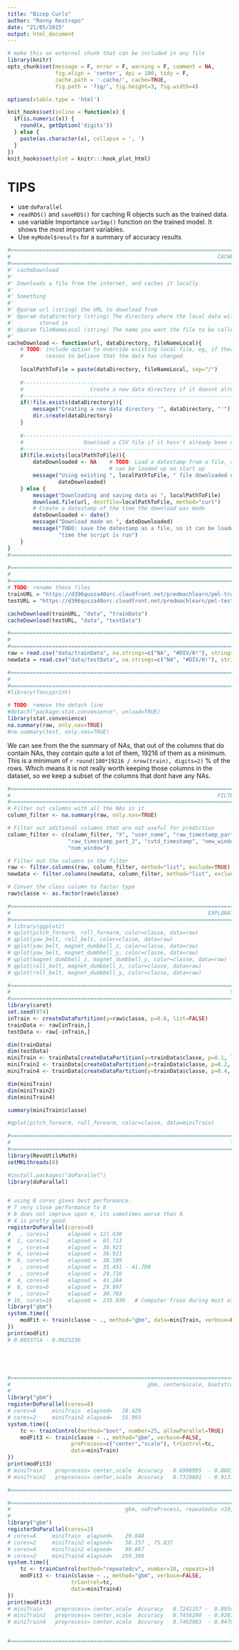 ```yaml
---
title: "Bicep Curls"
author: "Ronny Restrepo"
date: "21/05/2015"
output: html_document
---
```



```r
# make this an external chunk that can be included in any file
library(knitr)
opts_chunk$set(message = F, error = F, warning = F, comment = NA, 
               fig.align = 'center', dpi = 100, tidy = F, 
               cache.path = '.cache/', cache=TRUE, 
               fig.path = 'fig/', fig.height=3, fig.width=4)

options(xtable.type = 'html')

knit_hooks$set(inline = function(x) {
  if(is.numeric(x)) {
    round(x, getOption('digits'))
  } else {
    paste(as.character(x), collapse = ', ')
  }
})
knit_hooks$set(plot = knitr:::hook_plot_html)
```



# TIPS
- use `doParallel`
- `readRDS()` and `saveRDS()` for caching R objects such as the trained data. 
-  use variable Importance `varImp()` function on the trained model. It shows the most important variables. 
- Use `myModel$results` for a summary of accuracy results

``` r
#===============================================================================
#                                                                 CACHE DOWNLOAD
#===============================================================================
#' cacheDownload
#' 
#' Downloads a file from the internet, and caches it locally. 
#' 
#' Something
#' 
#' @param url (string) the URL to download from
#' @param dataDirectory (string) The directory where the local data will be 
#'        stored in
#' @param fileNameLocal (string) The name you want the file to be called locally
#' 
cacheDownload <- function(url, dataDirectory, fileNameLocal){
    # TODO: include option to override existing local file, eg, if there may be 
    #       reason to believe that the data has changed. 
    
    localPathToFile = paste(dataDirectory, fileNameLocal, sep="/")
    
    #---------------------------------------------------------------------------
    #                     Create a new data directory if it doesnt already exist
    #---------------------------------------------------------------------------
    if(!file.exists(dataDirectory)){
        message("Creating a new data directory '", dataDirectory, "'")
        dir.create(dataDirectory)
    }
     
    #---------------------------------------------------------------------------
    #                   Download a CSV file if it hasn't already been downloaded
    #---------------------------------------------------------------------------
    if(file.exists(localPathToFile)){
        dateDownloaded <- NA    # TODO: Load a datestamp from a file, so that it
                                # can be loaded up on start up
        message("Using existing ", localPathToFile, " file downloaded on ",
                dateDownloaded)
    } else {
        message("Downloading and saving data as ", localPathToFile)
        download.file(url, destfile=localPathToFile, method="curl")
        # Create a datestamp of the time the download was made
        dateDownloaded <- date()
        message("Download made on ", dateDownloaded)
        message("TODO: save the datestamp as a file, so it can be loaded up next",
                "time the script is run")
    }
}
#===============================================================================
```

```r
#===============================================================================
#                                                                       GET DATA
#===============================================================================
# TODO: rename these files
trainURL = "https://d396qusza40orc.cloudfront.net/predmachlearn/pml-training.csv"
testURL = "https://d396qusza40orc.cloudfront.net/predmachlearn/pml-testing.csv"

cacheDownload(trainURL, "data", "trainData")
cacheDownload(testURL, "data", "testData")
```


``` r
#===============================================================================
#                                                                      LOAD DATA
#===============================================================================
raw = read.csv("data/trainData", na.strings=c("NA", "#DIV/0!"), stringsAsFactors = FALSE)
newdata = read.csv("data/testData", na.strings=c("NA", "#DIV/0!"), stringsAsFactors = FALSE)
```

```r
#===============================================================================
#                                                                       SUMMARY
#===============================================================================
#library(fancyprint)

# TODO: remove the detach line
#detach("package:stat.convenience", unload=TRUE)
library(stat.convenience)
na.summary(raw, only.nas=TRUE)
#na.summary(test, only.nas=TRUE)
```
We can see from the the summary of NAs, that out of the columns that do contain 
NAs, they contain quite a lot of them, 19216 of them as a minimum. This is a 
minimum of `r round(100*19216 / nrow(train), digits=2)` % of the rows. Which 
means it is not really worth keeping those columns in the dataset, so we keep a 
subset of the columns that dont have any NAs. 

```r
#===============================================================================
#                                                                 FILTER COLUMNS
#===============================================================================
# Filter out columns with all the NAs in it
column_filter <- na.summary(raw, only.nas=TRUE)

# Filter out aditional columns that are not useful for prediction
column_filter <- c(column_filter, "X", "user_name", "raw_timestamp_part_1", 
                   "raw_timestamp_part_2", "cvtd_timestamp", "new_window", 
                   "num_window")

# Filter out the columns in the filter
raw <- filter.columns(raw, column_filter, method="list", exclude=TRUE)
newdata <- filter.columns(newdata, column_filter, method="list", exclude=TRUE)

# Conver the class column to factor type
raw$classe <- as.factor(raw$classe)
```


``` r
#===============================================================================
#                                                              EXPLORATORY PLOTS
#===============================================================================
# library(ggplot2)
# qplot(pitch_forearm, roll_forearm, color=classe, data=raw)
# qplot(yaw_belt, roll_belt, color=classe, data=raw)
# qplot(yaw_belt, magnet_dumbbell_z, color=classe, data=raw)
# qplot(yaw_belt, magnet_dumbbell_y, color=classe, data=raw)  
# qplot(magnet_dumbbell_z, magnet_dumbbell_y, color=classe, data=raw)
# qplot(roll_belt, magnet_dumbbell_z, color=classe, data=raw)
# qplot(roll_belt, magnet_dumbbell_y, color=classe, data=raw)  
```

```r
#===============================================================================
#                                                                     SPLIT DATA
#===============================================================================
library(caret)
set.seed(974)
inTrain <- createDataPartition(y=raw$classe, p=0.6, list=FALSE)
trainData <- raw[inTrain,]
testData <- raw[-inTrain,]

dim(trainData)
dim(testData)
miniTrain <- trainData[createDataPartition(y=trainData$classe, p=0.1, list=FALSE), ]
miniTrain2 <- trainData[createDataPartition(y=trainData$classe, p=0.2, list=FALSE), ]
miniTrain4 <- trainData[createDataPartition(y=trainData$classe, p=0.4, list=FALSE), ]

dim(miniTrain)
dim(miniTrain2)
dim(miniTrain4)

summary(miniTrain$classe)

#qplot(pitch_forearm, roll_forearm, color=classe, data=miniTrain)
```



```r
#===============================================================================
#                                                                     TRAIN DATA
#===============================================================================
library(RevoUtilsMath)
setMKLthreads(8)

#install.packages("doParallel")
library(doParallel)


# using 8 cores gives best performance.
# 7 very close performance to 8
# 6 does not improve upon 4, its sometimes worse than 4. 
# 4 is pretty good. 
registerDoParallel(cores=8)
#   , cores=1      elapsed = 121.030
#  2, cores=2      elapsed =  65.713
#   , cores=4      elapsed =  36.921 
#  4, cores=4      elapsed =  36.921 
#  6, cores=6      elapsed =  38.589 
#   , cores=6      elapsed =  35.451 - 41.780
#   , cores=8      elapsed =  29.716
#  4, cores=8      elapsed =  41.284
#  8, cores=8      elapsed =  29.897
#   , cores=7      elapsed =  30.703
# 16, cores=16     elapsed =  235.036   # Computer froze during most of that time. 
library("gbm")
system.time({
    modFit <- train(classe ~ ., method="gbm", data=miniTrain, verbose=FALSE)
})
print(modFit)
# 0.6953714 - 0.8623236





#=========================================================================
#                                           gbm, center&scale, bootstrap25
#                                                                      
library("gbm")
registerDoParallel(cores=8)
# cores=8     miniTrain  elapsed=   28.429
# cores=2     miniTrain2 elapsed=   55.993
system.time({
    tc <- trainControl(method="boot", number=25, allowParallel=TRUE)
    modFit3 <- train(classe ~ ., method="gbm", verbose=FALSE,
                    preProcess=c("center","scale"), trControl=tc, 
                    data=miniTrain)
})
print(modFit3)
# miniTrain    preprocess= center,scale  Accuracy   0.6998995  - 0.8681642
# miniTrain2   preprocess= center,scale  Accuracy   0.7319601  - 0.9131517

#=========================================================================

#=========================================================================
#                                    gbm, noPreProcess, repeatedcv n10, r3
#                                                                      
library("gbm")
registerDoParallel(cores=2)
# cores=8     miniTrain  elapsed=    29.048
# cores=2     miniTrain2 elapsed=    58.357 , 75.837 
# cores=4     miniTrain2 elapsed=    99.867
# cores=2     miniTrain4 elapsed=   259.366
system.time({
    tc <- trainControl(method="repeatedcv", number=10, repeats=3)
    modFit3 <- train(classe ~ ., method="gbm", verbose=FALSE,
                    trControl=tc, 
                    data=miniTrain4)
})
print(modFit3)
# miniTrain    preprocess= center,scale  Accuracy   0.7241157 -  0.8934642
# miniTrain2   preprocess= center,scale  Accuracy   0.7456280  - 0.9287154
# miniTrain4   preprocess= center,scale  Accuracy   0.7463983  - 0.9470933


#=========================================================================































#=========================================================================
#                                                   Random Forrest 25, PCA 
registerDoParallel(cores=4)
# cores=4     miniTrain   elapsed= 71.578
# cores=8     miniTrain   elapsed= 55.127
# cores=8     miniTrain2  elapsed= 157.311
# cores=4     miniTrain4  elapsed= 634.487
# cores=8     miniTrain4  elapsed= 1395.751
system.time({
    modFit3 <- train(classe ~ ., method="rf", prox=TRUE, preProcess="pca", data=miniTrain4)
})
print(modFit3)
# miniTrain    preprocess= pca  Accuracy   0.7359293 -  0.7009204
# miniTrain2   preprocess= pca  Accuracy   0.8425614 -  0.8059264
# miniTrain4   preprocess= pca  Accuracy   0.8958852 -  0.8742713

#modFit_rf_25_pca_minitrain4 <- modFit3
#saveRDS(modFit_rf_25_pca_minitrain4, "modFit_rf_25_pca_minitrain4.rds")
#=========================================================================

#=========================================================================
#                                         Random Forrest 25, no preprocess 
registerDoParallel(cores=8)
# cores=8     miniTrain  elapsed=  68.663
# cores=8     miniTrain2 elapsed= 330.807
system.time({
    modFit3 <- train(classe ~ ., method="rf", prox=TRUE, data=miniTrain2)
})
print(modFit3)
# miniTrain    preprocess= NA  Accuracy   0.8756334 -  0.8706670
# miniTrain2   preprocess= NA  Accuracy   0.9325219 -  0.9261101

#saveRDS(modFit3, "modFit_rf_25_noPreproc_minitrain2.rds")
#=========================================================================


#=========================================================================
#                                          Random Forrest 25, center&scale 
registerDoParallel(cores=8)
# cores=8     miniTrain  elapsed=   69.130
# cores=8     miniTrain2 elapsed=  193.998
system.time({
    modFit3 <- train(classe ~ ., method="rf", 
                     preProcess=c("center","scale"), 
                     prox=TRUE, data=miniTrain2)
})
print(modFit3)
# miniTrain    preprocess= center,scale  Accuracy   0.8766283 -  0.8690852
# miniTrain2   preprocess= center,scale  Accuracy   0.9275617 -  0.9218616

#saveRDS(modFit3, "modFit_rf_25_centreScale_minitrain2.rds")
#=========================================================================



#=========================================================================
#                                          Random Forrest 25, "BoxCox" 

# DONT USE BOXCOX, throws errors and takes like 10 minutes for miniTrain
#=========================================================================







#=========================================================================
#                               Random Forrest 25, center&scale, bootstrap
#                                                                      OK
registerDoParallel(cores=3)
# cores=8     miniTrain  elapsed=   70.955
# cores=2     miniTrain2 elapsed=  396.813
system.time({
    tc <- trainControl(method="boot", number=25, allowParallel=TRUE)
    modFit3 <- train(classe ~ ., method="rf", prox=TRUE, 
                     preProcess=c("center","scale"), trControl=tc, 
                     data=miniTrain2)
})
print(modFit3)
# miniTrain    preprocess= center,scale  Accuracy   0.8709568  -  0.8659106
# miniTrain2   preprocess= center,scale  Accuracy   0.9244866 -   0.9288476

#=========================================================================


#=========================================================================
#                               Random Forrest 100, center&scale, bootstrap
#                                             TOO SLOW, NOT ENOUGH ACCURACY
registerDoParallel(cores=8)
# cores=8     miniTrain  elapsed=   273.763
# cores=8     miniTrain2 elapsed=  
system.time({
    tc <- trainControl(method="boot", number=100, allowParallel=TRUE)
    modFit3 <- train(classe ~ ., method="rf", prox=TRUE, 
                     preProcess=c("center","scale"), trControl=tc, 
                     data=miniTrain)
})
print(modFit3)
# miniTrain    preprocess= center,scale  Accuracy   0.8739487  -  0.8661013
# miniTrain2   preprocess= center,scale  Accuracy   

#=========================================================================



#=========================================================================
#                      Random Forrest 25, center&scale, repeatedcv n10, r3

registerDoParallel(cores=8)
# cores=8     miniTrain  elapsed=   77.471
# cores=8     miniTrain2 elapsed=  203.801
system.time({
    tc <- trainControl(method="repeatedcv", number=10, repeats=3)
    modFit3 <- train(classe ~ ., method="rf", prox=TRUE, 
                     preProcess=c("center","scale"), trControl=tc, 
                     data=miniTrain2)
})
print(modFit3)
# miniTrain    preprocess= center,scale  Accuracy   0.8996508  - 0.9089277
# miniTrain2   preprocess= center,scale  Accuracy   0.9470743  - 0.9548542

#saveRDS(modFit3, "modFit_rf_25_centreScale_repeatedcv_n10_r3_minitrain2.rds")
#=========================================================================




#=========================================================================
#                      Random Forrest 25, center&scale, repeatedcv n30, r3
#                           Only slightly beter accuracy, but WAY TOO SLOW
registerDoParallel(cores=8)
# cores=8     miniTrain  elapsed=   235.657
# cores=8     miniTrain2 elapsed=  
system.time({
    tc <- trainControl(method="repeatedcv", number=30, repeats=3)
    modFit3 <- train(classe ~ ., method="rf", prox=TRUE, 
                     preProcess=c("center","scale"), trControl=tc, 
                     data=miniTrain)
})
print(modFit3)
# miniTrain    preprocess= center,scale  Accuracy   0.9065102  - 0.9124302
# miniTrain2   preprocess= center,scale  Accuracy   

#=========================================================================



#=========================================================================
#                      Random Forrest 25, center&scale, repeatedcv n10, r6
#                               Only slightly beter accuracy, but TOO SLOW
registerDoParallel(cores=8)
# cores=8     miniTrain  elapsed=   140.759
# cores=8     miniTrain2 elapsed=  
system.time({
    tc <- trainControl(method="repeatedcv", number=10, repeats=6)
    modFit3 <- train(classe ~ ., method="rf", prox=TRUE, 
                     preProcess=c("center","scale"), trControl=tc, 
                     data=miniTrain)
})
print(modFit3)
# miniTrain    preprocess= center,scale  Accuracy   0.8994909 - 0.9073915
# miniTrain2   preprocess= center,scale  Accuracy   

#=========================================================================


#=========================================================================
#                      Random Forrest center&scale, repeatedcv n5, r3
#                                                  FAST AND ACCURATE *****
registerDoParallel(cores=8)
# cores=8     miniTrain  elapsed=  34.594 
# cores=8     miniTrain2 elapsed=  92.598
system.time({
    tc <- trainControl(method="repeatedcv", number=5, repeats=3)
    modFit3 <- train(classe ~ ., method="rf", prox=TRUE, 
                     preProcess=c("center","scale"), trControl=tc, 
                     data=miniTrain2)
})
print(modFit3)
# miniTrain    preprocess= center,scale  Accuracy    0.8900014  - 0.8976703
# miniTrain2   preprocess= center,scale  Accuracy    0.9432768  - 0.9493680

#saveRDS(modFit3, "modFit_rf_centreScale_repeatedcv_n5_r3_minitrain2.rds")
#=========================================================================


#=========================================================================
#                      Random Forrest center&scale, repeatedcv n5, r6
#                                                               OKish
registerDoParallel(cores=8)
# cores=8     miniTrain  elapsed=  62.759
# cores=8     miniTrain2 elapsed=  170.704
system.time({
    tc <- trainControl(method="repeatedcv", number=5, repeats=6)
    modFit3 <- train(classe ~ ., method="rf", prox=TRUE, 
                     preProcess=c("center","scale"), trControl=tc, 
                     data=miniTrain2)
})
print(modFit3)
# miniTrain    preprocess= center,scale  Accuracy    0.8924149  - 0.9027253
# miniTrain2   preprocess= center,scale  Accuracy    0.9442537  - 0.9475105
#=========================================================================







install.packages("adabag")
library("adabag")
#=========================================================================
#                                 adabag,  center&scale, repeatedcv n=5, r=3
#                                                                    AWFUL
registerDoParallel(cores=8)
# cores=8     miniTrain  elapsed=  576.345 
# cores=8     miniTrain2 elapsed=  
system.time({
    tc <- trainControl(method="boot", number=25)
    modFit3 <- train(classe ~ ., method="AdaBag", 
                     preProcess=c("center","scale"), trControl=tc, 
                     data=miniTrain)
})
print(modFit3)
# miniTrain    preprocess= center,scale  Accuracy    0.3713974 - 0.4261560
# miniTrain2   preprocess= center,scale  Accuracy    

#saveRDS(modFit3, "modFit_rf_centreScale_repeatedcv_n5_r3_minitrain2.rds")
#=========================================================================



#=========================================================================
#                         AdaBoost.M1,  center&scale, repeatedcv n=5, r=3
#                                                           AWFULLLY SLOW
registerDoParallel(cores=8)
# cores=8     miniTrain  elapsed=  1745.391
# cores=8     miniTrain2 elapsed=  
system.time({
    #tc <- trainControl(method="boot", number=25)
    modFit3 <- train(classe ~ ., method="AdaBoost.M1", 
                     preProcess=c("center","scale"),  
                     data=miniTrain)
})
print(modFit3)
# miniTrain    preprocess= center,scale  Accuracy          - 0.8307913
# miniTrain2   preprocess= center,scale  Accuracy    

#saveRDS(modFit3, "modFit_rf_centreScale_repeatedcv_n5_r3_minitrain2.rds")
#=========================================================================
















################################################################################
#                                                                      FINALISTS
################################################################################
#=========================================================================
#                                    gbm, center&scale, repeatedcv n10, r3
#                                                   TRYING NOW ON TESTDATA                                                                      
library("gbm")
registerDoParallel(cores=2)
# cores=8     miniTrain  elapsed=   29.840
# cores=2     miniTrain2 elapsed=   59.200
# cores=2     trainData  elapsed=   782.468

system.time({
    tc <- trainControl(method="repeatedcv", number=10, repeats=3)
    modFit3 <- train(classe ~ ., method="gbm", verbose=FALSE,
                    preProcess=c("center","scale"), trControl=tc, 
                    data=trainData)
})
print(modFit3)
# miniTrain    preprocess= center,scale  Accuracy   0.7240634 - 0.9009502
# miniTrain2   preprocess= center,scale  Accuracy   0.7498513 - 0.9289771
# trainData    preprocess= center,scale  Accuracy   0.7544986 - 0.9606821
#saveRDS(modFit3, "modFit_gbm_center_scale_repeatedCV_n1-_r3_trainData.rds")
#=========================================================================

#=========================================================================
#                        Random Forrest, no preprocess, repeatedcv n10, r3 
#                                                              PRETTY GOOD
registerDoParallel(cores=2)
# cores=8     miniTrain  elapsed=   72.190
# cores=8     miniTrain2 elapsed=  194.933
# cores=8     miniTrain4 elapsed=  269.738      with n=5
# cores=8     miniTrain4 elapsed=  652.625      with n=10
# cores=2     trainData  elapsed=  6756.159     


system.time({
    tc <- trainControl(method="repeatedcv", number=10, repeats=3)
    modFit3 <- train(classe ~ ., method="rf", prox=TRUE,  trControl=tc, 
                     data=trainData)
})
print(modFit3)
# miniTrain    preprocess= NA  Accuracy   0.9053133  - 0.9078660
# miniTrain2   preprocess= NA  Accuracy   0.9468010  - 0.9469440
# miniTrain4   preprocess= NA  Accuracy   0.9643448  - 0.9695097  with n=5
# miniTrain4   preprocess= NA  Accuracy   0.9687342  - 0.9743236  with n=10
# trainData    preprocess= NA  Accuracy   0.9856776  - 0.9907160  kappa=0.9882559

#saveRDS(modFit3, "modFit_rf_noPreproc_repeatedCv_n10_r3_trainData.rds")
#=========================================================================

#=========================================================================
#                      Random Forrest, center&scale, repeatedcv n10, r3
registerDoParallel(cores=2)
# cores=8     miniTrain  elapsed=   77.471
# cores=8     miniTrain2 elapsed=  203.801
# cores=2     trainData  elapsed=  5855.466
# 
set.seed(473)
system.time({
    tc <- trainControl(method="repeatedcv", number=10, repeats=3)
    modFit3 <- train(classe ~ ., method="rf", prox=TRUE, 
                     preProcess=c("center","scale"), trControl=tc, 
                     data=trainData)
})
print(modFit3)
# miniTrain    preprocess= center,scale  Accuracy   0.8996508  - 0.9089277
# miniTrain2   preprocess= center,scale  Accuracy   0.9470743  - 0.9548542
# trainData   preprocess= center,scale  Accuracy   0.9844323  - 0.9905175

#saveRDS(modFit3, "modFit_rf_centreScale_repeatedcv_n10_r3_trainData.rds")
#=========================================================================





```

```r
#===============================================================================
#                                                                 EXPORT ANSWERS
#===============================================================================
#answers = rep("A", 20)
#answers = c("A", "B", "A", "C", "A", "B", "A", "C", "A")

#then you can load this function by copying and pasting it into R: 
# pml_write_files = function(x){
#   n = length(x)
#   for(i in 1:n){
#     filename = paste0("answers/","problem_id_",i,".txt")
#     write.table(x[i],file=filename,quote=FALSE,row.names=FALSE,col.names=FALSE)
#   }
# }
# #then create a folder where you want the files to be written. 
# # Set that to be your working directory and run:
#  
# pml_write_files(answers)
```


"R version 3.2.0 (2015-04-16)"
